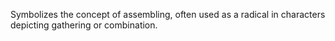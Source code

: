 Symbolizes the concept of assembling, often used as a radical in characters depicting gathering or
combination.
